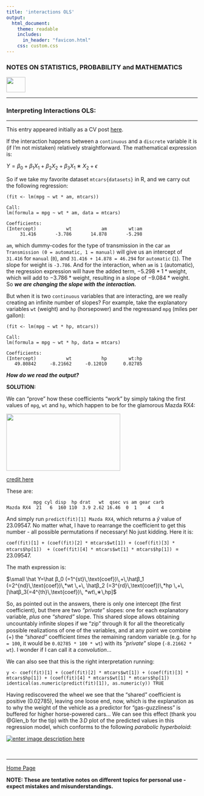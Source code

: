 ```yaml
---
title: 'interactions OLS'
output: 
  html_document:
    theme: readable
    includes:
      in_header: "favicon.html" 
    css: custom.css
---
```



### **NOTES ON STATISTICS, PROBABILITY and MATHEMATICS**

<a href="http://rinterested.github.io/statistics/index.html">
<img HEIGHT="40" WIDTH="50" src="logo.PNG"></a>

---

### Interpreting Interactions OLS:

---

This entry appeared initially as a CV post [here](http://stats.stackexchange.com/q/185583/67822).

If the interaction happens between a `continuous` and a `discrete` variable it is (if I'm not mistaken) relatively straightforward. The mathematical expression is:

$Y=β_0+β_1X_1+β_2X_2+β_3X_1∗X_2+\epsilon$

So if we take my favorite dataset `mtcars{datasets}` in R, and we carry out the following regression:

    (fit <- lm(mpg ~ wt * am, mtcars))
    
    Call:
    lm(formula = mpg ~ wt * am, data = mtcars)
    
    Coefficients:
    (Intercept)           wt           am        wt:am  
         31.416       -3.786       14.878       -5.298  

`am`, which dummy-codes for the type of transmission in the car `am Transmission (0 = automatic, 1 = manual)` will give us an intercept of `31.416` for `manual` (`0`), and `31.416 + 14.878 = 46.294` for `automatic` (`1`). The slope for weight is `-3.786`. And for the interaction, when `am` is `1` (automatic), the regression expression will have the added term, $-5.298*1*\text {weight}$, which will add to $-3.786*\text {weight}$, resulting in a slope of $-9.084*\text {weight}$. So ***we are changing the slope with the interaction.***

But when it is two `continuous` variables that are interacting, are we really creating an infinite number of slopes? For example, take the explanatory variables `wt` (weight) and `hp` (horsepower) and the regressand `mpg` (miles per gallon):

    (fit <- lm(mpg ~ wt * hp, mtcars))
    
    Call:
    lm(formula = mpg ~ wt * hp, data = mtcars)
    
    Coefficients:
    (Intercept)           wt           hp        wt:hp  
       49.80842     -8.21662     -0.12010      0.02785

***How do we read the output?*** 

**SOLUTION:**

We can "prove" how these coefficients "work" by simply taking the first values of `mpg`, `wt` and `hp`, which happen to be for the glamorous Mazda RX4:

 <img src="http://i.stack.imgur.com/Gunpa.jpg" width="300" height="150">

[credit here](http://www.classicandperformancecar.com)

These are:

              mpg cyl disp  hp drat   wt  qsec vs am gear carb
    Mazda RX4  21   6  160 110  3.9 2.62 16.46  0  1    4    4

And simply run `predict(fit)[1] Mazda RX4`, which returns a $\hat y$ value of  $23.09547$. No matter what, I have to rearrange the coefficient to get this number - all possible permutations if necessary! No just kidding. Here it is:

`coef(fit)[1] + (coef(fit)[2] * mtcars$wt[1]) + (coef(fit)[3] * mtcars$hp[1]) 
+ (coef(fit)[4] * mtcars$wt[1] * mtcars$hp[1])` $= 23.09547$. 

The math expression is:

$\small \hat Y=\hat β_0 (=1^{st}\,\text{coef})\,+\,\hatβ_1 (=2^{nd}\,\text{coef})\,*wt \,+\, \hatβ_2 (=3^{rd}\,\text{coef})\,*hp \,+\, [\hatβ_3(=4^{th}\,\text{coef})\, *wt\,∗\,hp]$

So, as pointed out in the answers, there is only one intercept (the first coefficient), but there are two *"private"* slopes: one for each explanatory variable, *plus* one *"shared"* slope. This shared slope allows obtaining uncountably infinite slopes if we "zip" through $\mathbb{R}$ for all the theoretically possible realizations of one of the variables, and at any point we combine ($+$) the *"shared"* coefficient *times* the remaining random variable (e.g. for `hp = 100`, it would be `0.02785 * 100 * wt`) with its *"private*" slope (`-8.21662 * wt`). I wonder if I can call it a *convolution*...

We can also see that this is the right interpretation running: 

    y <- coef(fit)[1] + (coef(fit)[2] * mtcars$wt[1]) + (coef(fit)[3] * mtcars$hp[1]) + (coef(fit)[4] * mtcars$wt[1] * mtcars$hp[1])
    identical(as.numeric(predict(fit)[1]), as.numeric(y)) TRUE

Having rediscovered the wheel we see that the "shared" coefficient is positive (0.02785), leaving one loose end, now, which is the explanation as to why the weight of the vehicle as a predictor for "gas-guzzliness" is buffered for higher horse-powered cars... We can see this effect (thank you @Glen_b for the tip) with the $3\,D$ plot of the predicted values in this regression model, which conforms to the following *parabolic hyperboloid*:


[![enter image description here][1]][1]



  [1]: http://i.stack.imgur.com/VeVpK.png
  [2]: http://i.stack.imgur.com/Gunpa.jpg
<br>


---
<a href="http://rinterested.github.io/statistics/index.html">Home Page</a>

**NOTE: These are tentative notes on different topics for personal use - expect mistakes and misunderstandings.**
